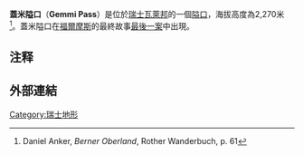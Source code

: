 '''蓋米隘口'''（'''Gemmi Pass'''）是位於[[瑞士|瑞士]][[瓦萊邦|瓦萊邦]]的一個[[隘口|隘口]]，海拔高度為2,270米<ref>Daniel Anker, ''Berner Oberland'', Rother Wanderbuch, p. 61</ref>。蓋米隘口在[[福爾摩斯|福爾摩斯]]的最終故事[[最後一案|最後一案]]中出現。
== 注释 ==

{{Reflist|2}}

==外部連結==
{{Cite EB1911|first=William Augustus Brevoort |last=Coolidge|wstitle=Gemmi Pass|volume=11}}
[[Category:瑞士地形|Category:瑞士地形]]